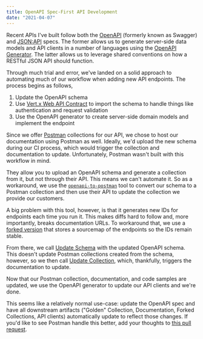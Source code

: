 ```yaml
---
title: OpenAPI Spec-First API Development
date: "2021-04-07"
---
```


Recent APIs I've built follow both the [OpenAPI](https://swagger.io/specification/) (formerly known as Swagger) and [JSON:API](https://jsonapi.org/) specs. The former allows us to generate server-side data models and API clients in a number of languages using the [OpenAPI Generator](https://github.com/OpenAPITools/openapi-generator). The latter allows us to leverage shared conventions on how a RESTful JSON API should function.

Through much trial and error, we've landed on a solid approach to automating much of our workflow when adding new API endpoints. The process begins as follows,

1. Update the OpenAPI schema
1. Use [Vert.x Web API Contract](https://vertx.io/docs/vertx-web-api-contract/java/) to import the schema to handle things like authentication and request validation
1. Use the OpenAPI generator to create server-side domain models and implement the endpoint

Since we offer [Postman](https://www.postman.com/) collections for our API, we chose to host our documentation using Postman as well. Ideally, we'd upload the new schema during our CI process, which would trigger the collection and documentation to update. Unfortunately, Postman wasn't built with this workflow in mind.

They allow you to upload an OpenAPI schema and generate a collection from it, but not through their API. This means we can't automate it. So as a workaround, we use the [`openapi-to-postman`](https://github.com/postmanlabs/openapi-to-postman) tool to convert our schema to a Postman collection and then use their API to update the collection we provide our customers.

A big problem with this tool, however, is that it generates new IDs for endpoints each time you run it. This makes diffs hard to follow and, more importantly, breaks documentation URLs. To workaround that, we use a [forked version](https://github.com/therockstorm/openapi-to-postman) that stores a sourcemap of the endpoints so the IDs remain stable.

From there, we call [Update Schema](https://documenter.getpostman.com/view/631643/JsLs/?version=latest#41ec3c7c-1cea-40a4-8dbf-0fdd5e9fbffb) with the updated OpenAPI schema. This doesn't update Postman collections created from the schema, however, so we then call [Update Collection](https://documenter.getpostman.com/view/631643/JsLs/?version=latest#aa3701e8-7f99-b421-7d74-0d571b051f3c), which, thankfully, triggers the documentation to update.

Now that our Postman collection, documentation, and code samples are updated, we use the OpenAPI generator to update our API clients and we're done.

This seems like a relatively normal use-case: update the OpenAPI spec and have all downstream artifacts ("Golden" Collection, Documentation, Forked Collections, API clients) automatically update to reflect those changes. If you'd like to see Postman handle this better, add your thoughts to [this pull request](https://github.com/postmanlabs/postman-app-support/issues/8940).
